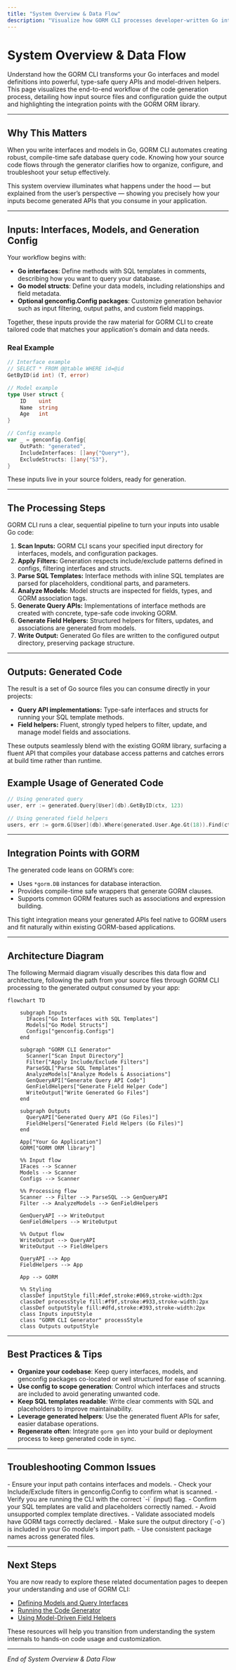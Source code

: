```yaml
---
title: "System Overview & Data Flow"
description: "Visualize how GORM CLI processes developer-written Go interfaces and models, creating generated code for query APIs and field helpers. See where input files, configs, and outputs fit into the workflow via a clear architecture (mermaid) diagram, illustrating integration with GORM."
---
```


# System Overview & Data Flow

Understand how the GORM CLI transforms your Go interfaces and model definitions into powerful, type-safe query APIs and model-driven helpers. This page visualizes the end-to-end workflow of the code generation process, detailing how input source files and configuration guide the output and highlighting the integration points with the GORM ORM library.

---

## Why This Matters

When you write interfaces and models in Go, GORM CLI automates creating robust, compile-time safe database query code. Knowing how your source code flows through the generator clarifies how to organize, configure, and troubleshoot your setup effectively.

This system overview illuminates what happens under the hood — but explained from the user’s perspective — showing you precisely how your inputs become generated APIs that you consume in your application.

---

## Inputs: Interfaces, Models, and Generation Config

Your workflow begins with:

- **Go interfaces**: Define methods with SQL templates in comments, describing how you want to query your database.
- **Go model structs**: Define your data models, including relationships and field metadata.
- **Optional genconfig.Config packages**: Customize generation behavior such as input filtering, output paths, and custom field mappings.

Together, these inputs provide the raw material for GORM CLI to create tailored code that matches your application's domain and data needs.

### Real Example
```go
// Interface example
// SELECT * FROM @@table WHERE id=@id
GetByID(id int) (T, error)

// Model example
type User struct {
    ID    uint
    Name  string
    Age   int
}

// Config example
var _ = genconfig.Config{
    OutPath: "generated",
    IncludeInterfaces: []any{"Query*"},
    ExcludeStructs: []any{"S3"},
}
```

These inputs live in your source folders, ready for generation.

---

## The Processing Steps

GORM CLI runs a clear, sequential pipeline to turn your inputs into usable Go code:

1. **Scan Inputs:** GORM CLI scans your specified input directory for interfaces, models, and configuration packages.
2. **Apply Filters:** Generation respects include/exclude patterns defined in configs, filtering interfaces and structs.
3. **Parse SQL Templates:** Interface methods with inline SQL templates are parsed for placeholders, conditional parts, and parameters.
4. **Analyze Models:** Model structs are inspected for fields, types, and GORM association tags.
5. **Generate Query APIs:** Implementations of interface methods are created with concrete, type-safe code invoking GORM.
6. **Generate Field Helpers:** Structured helpers for filters, updates, and associations are generated from models.
7. **Write Output:** Generated Go files are written to the configured output directory, preserving package structure.

---

## Outputs: Generated Code

The result is a set of Go source files you can consume directly in your projects:

- **Query API implementations:** Type-safe interfaces and structs for running your SQL template methods.
- **Field helpers:** Fluent, strongly typed helpers to filter, update, and manage model fields and associations.

These outputs seamlessly blend with the existing GORM library, surfacing a fluent API that compiles your database access patterns and catches errors at build time rather than runtime.

## Example Usage of Generated Code
```go
// Using generated query
user, err := generated.Query[User](db).GetByID(ctx, 123)

// Using generated field helpers
users, err := gorm.G[User](db).Where(generated.User.Age.Gt(18)).Find(ctx)
```

---

## Integration Points with GORM

The generated code leans on GORM’s core:

- Uses `*gorm.DB` instances for database interaction.
- Provides compile-time safe wrappers that generate GORM clauses.
- Supports common GORM features such as associations and expression building.

This tight integration means your generated APIs feel native to GORM users and fit naturally within existing GORM-based applications.

---

## Architecture Diagram

The following Mermaid diagram visually describes this data flow and architecture, following the path from your source files through GORM CLI processing to the generated output consumed by your app:

```mermaid
flowchart TD

    subgraph Inputs
      IFaces["Go Interfaces with SQL Templates"]
      Models["Go Model Structs"]
      Configs["genconfig.Configs"]
    end

    subgraph "GORM CLI Generator"
      Scanner["Scan Input Directory"]
      Filter["Apply Include/Exclude Filters"]
      ParseSQL["Parse SQL Templates"]
      AnalyzeModels["Analyze Models & Associations"]
      GenQueryAPI["Generate Query API Code"]
      GenFieldHelpers["Generate Field Helper Code"]
      WriteOutput["Write Generated Go Files"]
    end

    subgraph Outputs
      QueryAPI["Generated Query API (Go Files)"]
      FieldHelpers["Generated Field Helpers (Go Files)"]
    end

    App["Your Go Application"]
    GORM["GORM ORM library"]

    %% Input flow
    IFaces --> Scanner
    Models --> Scanner
    Configs --> Scanner

    %% Processing flow
    Scanner --> Filter --> ParseSQL --> GenQueryAPI
    Filter --> AnalyzeModels --> GenFieldHelpers

    GenQueryAPI --> WriteOutput
    GenFieldHelpers --> WriteOutput

    %% Output flow
    WriteOutput --> QueryAPI
    WriteOutput --> FieldHelpers

    QueryAPI --> App
    FieldHelpers --> App

    App --> GORM

    %% Styling
    classDef inputStyle fill:#def,stroke:#069,stroke-width:2px
    classDef processStyle fill:#f9f,stroke:#933,stroke-width:2px
    classDef outputStyle fill:#dfd,stroke:#393,stroke-width:2px
    class Inputs inputStyle
    class "GORM CLI Generator" processStyle
    class Outputs outputStyle
```

---

## Best Practices & Tips

- **Organize your codebase**: Keep query interfaces, models, and genconfig packages co-located or well structured for ease of scanning.
- **Use config to scope generation**: Control which interfaces and structs are included to avoid generating unwanted code.
- **Keep SQL templates readable**: Write clear comments with SQL and placeholders to improve maintainability.
- **Leverage generated helpers**: Use the generated fluent APIs for safer, easier database operations.
- **Regenerate often**: Integrate `gorm gen` into your build or deployment process to keep generated code in sync.

---

## Troubleshooting Common Issues

<AccordionGroup title="Troubleshooting Common Issues">
<Accordion title="No Output Generated">
- Ensure your input path contains interfaces and models.
- Check your Include/Exclude filters in genconfig.Config to confirm what is scanned.
- Verify you are running the CLI with the correct `-i` (input) flag.
</Accordion>
<Accordion title="Syntax Errors in Generated Code">
- Confirm your SQL templates are valid and placeholders correctly named.
- Avoid unsupported complex template directives.
- Validate associated models have GORM tags correctly declared.
</Accordion>
<Accordion title="Generated Code Not Imported Correctly">
- Make sure the output directory (`-o`) is included in your Go module's import path.
- Use consistent package names across generated files.
</Accordion>
</AccordionGroup>

---

## Next Steps

You are now ready to explore these related documentation pages to deepen your understanding and use of GORM CLI:

- [Defining Models and Query Interfaces](/getting-started/first-code-generation/defining-models-and-interfaces)
- [Running the Code Generator](/getting-started/first-code-generation/running-gorm-cli-gen)
- [Using Model-Driven Field Helpers](/guides/core-workflows/field-helper-generation)

These resources will help you transition from understanding the system internals to hands-on code usage and customization.

---

*End of System Overview & Data Flow*